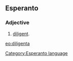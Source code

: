 ==Esperanto==
===Adjective===
# [[diligent]].

[[eo:diligenta]]
[[Category:Esperanto language]]
{{Universala Vortaro}}
